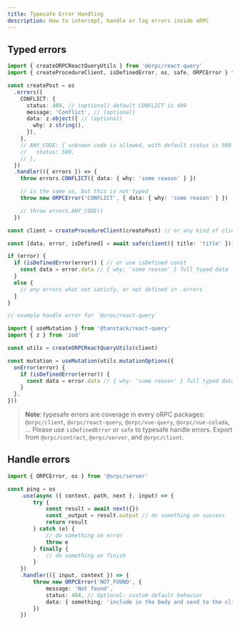 ```yaml
---
title: Typesafe Error Handling
description: How to intercept, handle or log errors inside oRPC
---
```


## Typed errors

```ts twoslash
import { createORPCReactQueryUtils } from '@orpc/react-query'
import { createProcedureClient, isDefinedError, os, safe, ORPCError } from '@orpc/server'

const createPost = os
  .errors({
    CONFLICT: {
      status: 409, // (optional) default CONFLICT is 409
      message: 'Conflict', // (optional)
      data: z.object({ // (optional)
        why: z.string(),
      }),
    },
    // ANY_CODE: { unknown code is allowed, with default status is 500
    //   status: 500,
    // },
  })
  .handler(({ errors }) => {
    throw errors.CONFLICT({ data: { why: 'some reason' } })

    // is the same as, but this is not typed
    throw new ORPCError('CONFLICT', { data: { why: 'some reason' } })

    // throw errors.ANY_CODE()
  })

const client = createProcedureClient(createPost) // or any kind of client

const [data, error, isDefined] = await safe(client({ title: 'title' }))

if (error) {
  if (isDefinedError(error)) { // or use isDefined const
    const data = error.data // { why: 'some reason' } full typed data
  }
  else {
    // any errors what not satisfy, or not defined in .errors
  }
}

// example handle error for `@orpc/react-query`

import { useMutation } from '@tanstack/react-query'
import { z } from 'zod'

const utils = createORPCReactQueryUtils(client)

const mutation = useMutation(utils.mutationOptions({
  onError(error) {
    if (isDefinedError(error)) {
      const data = error.data // { why: 'some reason' } full typed data
    }
  },
}))
```

> **Note**: typesafe errors are coverage in every oRPC packages: `@orpc/client`, `@orpc/react-query`, `@orpc/vue-query`, `@orpc/vue-colada`, ...
> Please use `isDefinedError` or `safe` to typesafe handle errors. Export from `@orpc/contract`, `@orpc/server`, and `@orpc/client`.

## Handle errors

```ts twoslash
import { ORPCError, os } from '@orpc/server'

const ping = os
    .use(async ({ context, path, next }, input) => {
        try {
            const result = await next({})
            const _output = result.output // do something on success
            return result
        } catch (e) {
            // do something on error
            throw e
        } finally {
            // do something on finish
        }
    })
    .handler(({ input, context }) => {
        throw new ORPCError('NOT_FOUND', {
            message: 'Not found',
            status: 404, // Optional: custom default behavior
            data: { something: 'include in the body and send to the client' } // pass data to the client
        })
    })
```

